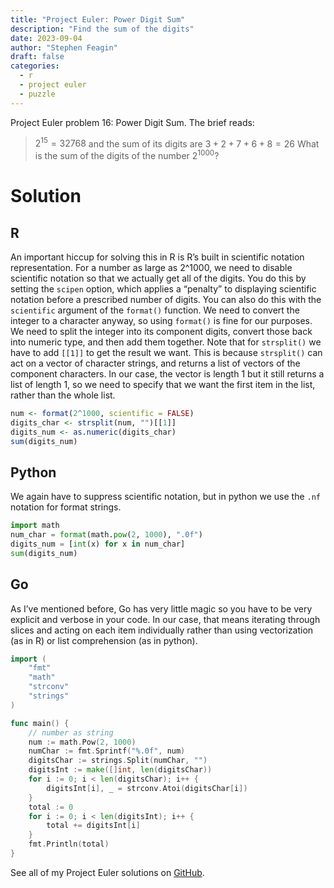 ```yaml
---
title: "Project Euler: Power Digit Sum"
description: "Find the sum of the digits"
date: 2023-09-04
author: "Stephen Feagin"
draft: false
categories:
  - r
  - project euler
  - puzzle
---
```


Project Euler problem 16: Power Digit Sum. The brief reads:

> $2^{15} = 32768$ and the sum of its digits are $3 + 2 + 7 + 6 + 8 = 26$
What is the sum of the digits of the number $2^{1000}$?

# Solution

## R

An important hiccup for solving this in R is R's built in scientific notation representation. For a number as large as 2^1000, we need to disable scientific notation so that we actually get all of the digits. You do this by setting the `scipen` option, which applies a "penalty" to displaying scientific notation before a prescribed number of digits. You can also do this with the `scientific` argument of the `format()` function. We need to convert the integer to a character anyway, so using `format()` is fine for our purposes. We need to split the integer into its component digits, convert those back into numeric type, and then add them together. Note that for `strsplit()` we have to add `[[1]]` to get the result we want. This is because `strsplit()` can act on a vector of character strings, and returns a list of vectors of the component characters. In our case, the vector is length 1 but it still returns a list of length 1, so we need to specify that we want the first item in the list, rather than the whole list.

```r
num <- format(2^1000, scientific = FALSE)
digits_char <- strsplit(num, "")[[1]]
digits_num <- as.numeric(digits_char)
sum(digits_num)
```

## Python

We again have to suppress scientific notation, but in python we use the `.nf` notation for format strings.
```python
import math
num_char = format(math.pow(2, 1000), ".0f")
digits_num = [int(x) for x in num_char]
sum(digits_num)
```

## Go

As I've mentioned before, Go has very little magic so you have to be very explicit and verbose in your code. In our case, that means iterating through slices and acting on each item individually rather than using vectorization (as in R) or list comprehension (as in python).

```go
import (
	"fmt"
	"math"
	"strconv"
	"strings"
)

func main() {
	// number as string
	num := math.Pow(2, 1000)
	numChar := fmt.Sprintf("%.0f", num)
	digitsChar := strings.Split(numChar, "")
	digitsInt := make([]int, len(digitsChar))
	for i := 0; i < len(digitsChar); i++ {
		digitsInt[i], _ = strconv.Atoi(digitsChar[i])
	}
	total := 0
	for i := 0; i < len(digitsInt); i++ {
		total += digitsInt[i]
	}
	fmt.Println(total)
}
```

See all of my Project Euler solutions on [GitHub](https://github.com/stephenfeagin/projecteuler).
